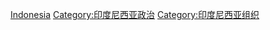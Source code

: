 [[Category:亚洲各国政治组织|Indonesia]]
[[Category:印度尼西亚政治|Category:印度尼西亚政治]]
[[Category:印度尼西亚组织|Category:印度尼西亚组织]]